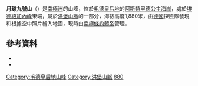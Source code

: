 {{coord|71|40|S|11|50|E|source:GNIS|display=title}}

'''月球九號山'''（{{lang-en|Luna-Devyat' Mountain}}）是[[南極洲|南極洲]]的山峰，位於[[毛德皇后地|毛德皇后地]]的[[阿斯特里德公主海岸|阿斯特里德公主海岸]]，處於[[埃德紹加內峰|埃德紹加內峰]]東端，屬於[[洪堡山脈|洪堡山脈]]的一部分，海拔高度1,880米，由[[德國|德國]]探險隊發現和根據空中照片繪入地圖，現時由[[南極條約體系|南極條約體系]]管理。

==參考資料==
*{{cite gnis | type = antarid | id = 9135| name = Luna-Devyat' Mountain | accessdate = 2013-07-08}}
*{{usgs-gazetteer|id=9135}}

{{DEFAULTSORT:Luna-Devyat' Mountain}}
[[Category:毛德皇后地山峰|Category:毛德皇后地山峰]]
[[Category:洪堡山脈|Category:洪堡山脈]]
[[Category:海拔1000公尺至1999公尺的南極洲山峰|880]]

{{PrincessAstridCoast-geo-stub}}